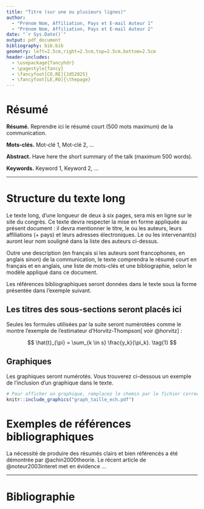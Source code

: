 ```yaml
---
title: "Titre (sur une ou plusieurs lignes)"
author: 
  - "Prénom Nom, Affiliation, Pays et E-mail Auteur 1"
  - "Prénom Nom, Affiliation, Pays et E-mail Auteur 2"
date: "`r Sys.Date()`"
output: pdf_document
bibliography: bib.bib
geometry: left=2.5cm,right=2.5cm,top=2.5cm,bottom=2.5cm
header-includes:
  - \usepackage{fancyhdr}
  - \pagestyle{fancy}
  - \fancyfoot[CO,RE]{JdS2025}
  - \fancyfoot[LE,RO]{\thepage}
---
```


# Résumé

**Résumé.** Reprendre ici le résumé court (500 mots maximum) de la communication.

**Mots-clés.** Mot-clé 1, Mot-clé 2, ...

**Abstract.** Have here the short summary of the talk (maximum 500 words).

**Keywords.** Keyword 1, Keyword 2, ...

---

# Structure du texte long

Le texte long, d'une longueur de deux à six pages, sera mis en ligne sur le site du congrès. Ce texte devra respecter la mise en forme appliquée au présent document : il devra mentionner le titre, le ou les auteurs, leurs affiliations (+ pays) et leurs adresses électroniques. Le ou les intervenant(s) auront leur nom souligné dans la liste des auteurs ci-dessus. 

Outre une description (en français si les auteurs sont francophones, en anglais sinon) de la communication, le texte comprendra le résumé court en français et en anglais, une liste de mots-clés et une bibliographie, selon le modèle appliqué dans ce document.

Les références bibliographiques seront données dans le texte sous la forme présentée dans l'exemple suivant.

## Les titres des sous-sections seront placés ici

Seules les formules utilisées par la suite seront numérotées comme le montre l'exemple de l'estimateur d'Horvitz-Thompson[ voir @horvitz] :

$$
\hat{t}_{\pi} = \sum_{k \in s} \frac{y_k}{\pi_k}. \tag{1}
$$

## Graphiques

Les graphiques seront numérotés. Vous trouverez ci-dessous un exemple de l'inclusion d'un graphique dans le texte.

```r
# Pour afficher un graphique, remplacez le chemin par le fichier correct
knitr::include_graphics("graph_taille_ech.pdf")
```


# Exemples de références bibliographiques

La nécessité de produire des résumés clairs et bien référencés a été démontrée par @achin2000theorie. Le récent article de @noteur2003interet met en évidence ...

---

# Bibliographie




